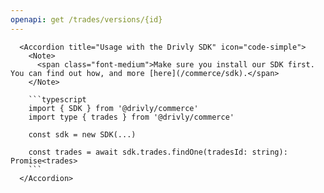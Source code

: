 ```yaml
---
openapi: get /trades/versions/{id}
---
```


      <Accordion title="Usage with the Drivly SDK" icon="code-simple">
        <Note>
          <span class="font-medium">Make sure you install our SDK first. You can find out how, and more [here](/commerce/sdk).</span>
        </Note>

        ```typescript
        import { SDK } from '@drivly/commerce'
        import type { trades } from '@drivly/commerce'

        const sdk = new SDK(...)

        const trades = await sdk.trades.findOne(tradesId: string): Promise<trades>
        ```
      </Accordion>
